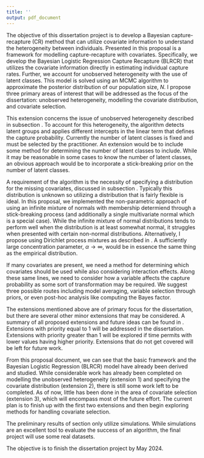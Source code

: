 ```yaml
---
title: ''
output: pdf_document
---
```


```{=tex}
\section{Conclusion}
\label{Sec:Conclusion}
```
The objective of this dissertation project is to develop a Bayesian capture-recapture (CR) method that can utilize covariate information to understand the heterogeneity between individuals. Presented in this proposal is a framework for modelling capture-recapture with covariates.  Specifically, we develop the Bayesian Logistic Regression Capture Recapture (BLRCR) that utilizes the covariate information directly in estimating individual capture rates. Further, we account for unobserved heterogeneity with the use of latent classes.  This model is solved using an MCMC algorithm to approximate the posterior distribution of our population size, $N$. I propose three primary areas of interest that will be addressed as the focus of the dissertation: unobserved heterogeneity, modelling the covariate distribution, and covariate selection.

\subsection{Unobserved Heterogeneity}


This extension concerns the issue of unobserved heterogeneity described in subsection \ref{Sec:condindependence}.  To account for this heterogeneity, the algorithm detects latent groups and applies different intercepts in the linear term that defines the capture probability. Currently the number of latent classes is fixed and must be selected by the practitioner.  An extension would be to include some method for determining the number of latent classes to include.  While it may be reasonable in some cases to know the number of latent classes, an obvious approach would be to incorporate a stick-breaking prior on the number of latent classes.

\subsection{Modelling the Covariate Distribution}

A requirement of the algorithm is the necessity of specifying a distribution for the missing covariates, discussed in subsection \ref{Sec:selectcovariates}. Typically this distribution is unknown so utilizing a distribution that is fairly flexible is ideal.  In this proposal, we implemented the non-parametric approach of using an infinite mixture of normals with membership determiend through a stick-breaking process (and additionally a single multivariate normal which is a special case). While the infinite mixture of normal distributions tends to perform well when the distribution is at least somewhat normal, it struggles when presented with certain non-normal distributions.  Alternatively, I propose using Dirichlet process mixtures as described in \cite{gelman_bayesian_2014}. A sufficiently large concentration parameter, $\alpha \rightarrow \infty$, would be in essence the same thing as the empirical distribution.

\subsection{Covariate Selection}

If many covariates are present, we need a method for determining which covariates should be used while also considering interaction effects.  Along these same lines, we need to consider how a variable affects the capture probability as some sort of transformation may be required.  We suggest three possible routes including model averaging, variable selection through priors, or even post-hoc analysis like computing the Bayes factor.


\subsection{Further Ideas and Futurework}

The extensions mentioned above are of primary focus for the dissertation, but there are several other minor extensions that may be considered.  A summary of all proposed extensions and future ideas can be found in \autoref{table:timelinetable}.  Extensions with priority equal to 1 will be addressed in the dissertation. Extensions with priority greater than 1 will be explored if time permits with lower values having higher priority. Extensions that do not get covered will be left for future work.


\begin{table}[H]
\centering
\begin{tabular}{||p{3cm}||p{10cm}|p{1.2cm}||} 
 \hline
 Extension & Description & Priority    \\ [0.5ex] 
 \hline\hline
  Stick Breaking Priors & Instead of fixing the number of unobserved latent intercepts, we could use stick breaking priors. &  1   \\ 
 \hline
 Distribution for Covariates & Currently we implement a mixture of normals to represent the missing covariates.  This is shown through simulation to work fairly well; however, often times we have non-continuous covariates or covariates that differ greatly from normality.  We will explore the empirical distribution or a more generalized Dirichlet process for the covariates. & 1   \\
 \hline
  Covariate Selection & Currently, the model assumes the covariates to be used are known.  Even with a single covariate, the relationship may be non-linear.  One way to address this issue is through the use of polynomials or interactions of the covariates.  Since this may cause the parameter space to get quite large, this could require a need for variable selection. & 1  \\
 \hline
 Create an R Package & We plan to develop an R package that allows practitioners the easy and fast ability to use the algorithm & 1   \\ 
 \hline
 Missing Covariates of Observed Data & Using the methodology described in this paper, the imputation of missing covariates should be naturally imputable. &  2   \\ 
 \hline
 The Probability of Missing & Currently we use a Monte Carlo within MCMC to find the probability of missing (see \cite{bonner_mcmcmc_2014}).  It may be advantageous to try different types of methods or even approximations like a Laplace Approximation (see \cite{herliansyah_laplace_2022})&  2  \\
  \hline
Conditional Likelihood Newton's Method & Develop an algorithm to get the MAP estimate using Newton's Method.  Could find confidence interval using bootstrap. & 3  \\
 \hline
Conditional Likelihood MCMC & Instead of specifying a distribution for the covariates, sample the beta coefficients using the conditional likelihood. A method like this would eliminate the need to specify a distribution and would still allow for detection of latent classes and the imputation of missing covariates for observed individuals.  We may need to exercise caution as this methodology may not properly consider the variation in the covariates. & 4   \\
 \hline
 Model Latent Groups & Use logistic regression or even Gaussian Processes to classify individuals (through the label step in LCMCR) instead of using it to directly determine probability of capture. In the literature review, I note there are two ways to handle covariates: stratification and using them to model and estimate capture probabilities. A promising potential third method would be to picture the population as having latent classes (see \cite{manriquevallier_bayesian_2016}), and using the covariates to classify individuals into those classes.&  5  \\
 \hline
\end{tabular}
\caption{Potential Dissertation Extensions and Priority}
\label{table:timelinetable}
\end{table}

\subsection{Current Status of Project and Timeline}

From this proposal document, we can see that the basic framework and the Bayesian Logistic Regression (BLRCR) model have already been derived and studied.  While considerable work has already been completed on modelling the unobserved heterogeneity (extension 1) and specifying the covariate distribution (extension 2), there is still some work left to be completed. As of now, little has been done in the area of covariate selection (extension 3), which will encompass most of the future effort.  The current plan is to finish up with the first two extensions and then begin exploring methods for handling covariate selection.

The preliminary results of section \ref{Sec:simulations} only utilize simulations.  While simulations are an excellent tool to evaluate the success of an algorithm, the final project will use some real datasets.  

The objective is to finish the dissertation project by May 2024.

